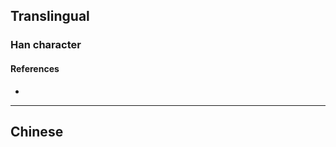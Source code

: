 {{character info}}
==Translingual==

===Han character===
{{Han char|rn=86|rad=火|as=06|sn=10|four=|canj=MNF,XMNF|ids=⿱列火}}

====References====
* {{Han ref|kx=0671.081|hdz=32201.121|uh=70EE|ud=28910}}

----

==Chinese==
{{zh-see|烈|a}}
